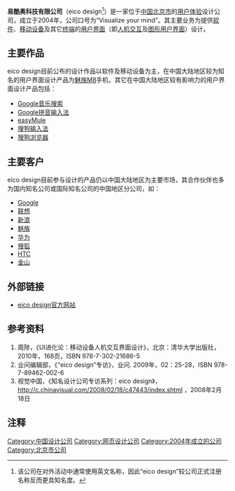 '''易酷奥科技有限公司'''（eico design<ref>该公司在对外活动中通常使用英文名称，因此“eico design”较公司正式注册名称反而更具知名度。</ref>）是一家位于[[中国|中国]][[北京市|北京市]]的[[用户体验|用户体验]]设计公司，成立于2004年，公司口号为“Visualize your mind”。其主要业务为提供[[软件|软件]]、[[移动设备|移动设备]]及其它[[终端|终端]]的[[用户界面|用户界面]]（即[[人机交互|人机交互]]及[[图形用户界面|图形用户界面]]）设计。

== 主要作品 ==

eico design目前公布的设计作品以软件及移动设备为主，在中国大陆地区较为知名的用户界面设计产品为[[魅族M8|魅族M8]]手机，其它在中国大陆地区较有影响力的用户界面设计产品包括：
*[[Google音乐搜索|Google音乐搜索]]
*[[Google拼音输入法|Google拼音输入法]]
*[[easyMule|easyMule]]
*[[搜狗输入法|搜狗输入法]]
*[[搜狗浏览器|搜狗浏览器]]

== 主要客户 ==

eico design目前参与设计的产品仍以中国大陆地区为主要市场，其合作伙伴也多为国内知名公司或国际知名公司的中国地区分公司，如：
*[[Google|Google]]
*[[联想|联想]]
*[[新浪|新浪]]
*[[魅族|魅族]]
*[[华为|华为]]
*[[搜狐|搜狐]]
*[[HTC|HTC]]
*[[金山軟件公司|金山]]

== 外部链接 ==
*[http://www.eicodesign.com eico design官方网站] {{Wayback|url=http://www.eicodesign.com/ |date=20180528231450 }}

== 参考资料 ==

#周陟，《UI进化论：移动设备人机交互界面设计》，北京：清华大学出版社，2010年，168页，ISBN 978-7-302-21686-5
#业问编辑部，《“eico design”专访》，业问. 2009年，02：25-28，ISBN 978-7-89462-002-6
#视觉中国，《知名设计公司专访系列：eico design》，[http://c.chinavisual.com/2008/02/18/c47443/index.shtml http://c.chinavisual.com/2008/02/18/c47443/index.shtml] {{Wayback|url=http://c.chinavisual.com/2008/02/18/c47443/index.shtml |date=20130602233740 }}，2008年2月18日

==注释==
<references />

[[Category:中国设计公司|Category:中国设计公司]]
[[Category:网页设计公司|Category:网页设计公司]]
[[Category:2004年成立的公司|Category:2004年成立的公司]]
[[Category:北京市公司|Category:北京市公司]]